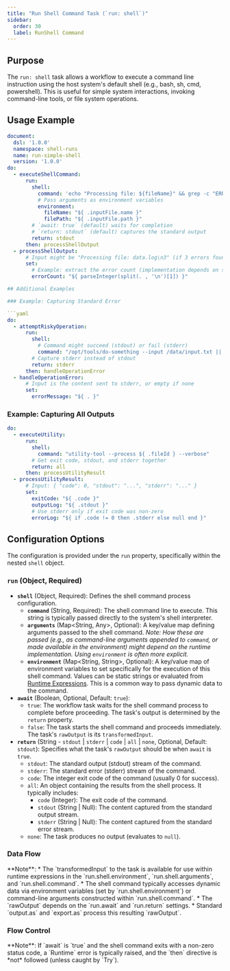 ```yaml
---
title: "Run Shell Command Task (`run: shell`)"
sidebar:
  order: 30
  label: RunShell Command
---
```



## Purpose

The `run: shell` task allows a workflow to execute a command line instruction using the host system's default shell (e.g., bash, sh, cmd, powershell). This is useful for simple system interactions, invoking command-line tools, or file system operations.

## Usage Example

```yaml
document:
  dsl: '1.0.0'
  namespace: shell-runs
  name: run-simple-shell
  version: '1.0.0'
do:
  - executeShellCommand:
      run:
        shell:
          command: 'echo "Processing file: ${fileName}" && grep -c "ERROR" "${filePath}"' 
          # Pass arguments as environment variables
          environment: 
            fileName: "${ .inputFile.name }"
            filePath: "${ .inputFile.path }"
        # `await: true` (default) waits for completion
        # `return: stdout` (default) captures the standard output
        return: stdout 
      then: processShellOutput
  - processShellOutput:
      # Input might be "Processing file: data.log\n3" (if 3 errors found)
      set:
        # Example: extract the error count (implementation depends on shell/tools)
        errorCount: "${ parseInteger(split(. , '\n')[1]) }"

## Additional Examples

### Example: Capturing Standard Error

```yaml
do:
  - attemptRiskyOperation:
      run:
        shell:
          # Command might succeed (stdout) or fail (stderr)
          command: "/opt/tools/do-something --input /data/input.txt || echo 'Fallback value'"
        # Capture stderr instead of stdout
        return: stderr 
      then: handleOperationError
  - handleOperationError:
      # Input is the content sent to stderr, or empty if none
      set:
        errorMessage: "${ . }"
```

### Example: Capturing All Outputs

```yaml
do:
  - executeUtility:
      run:
        shell:
          command: "utility-tool --process ${ .fileId } --verbose"
        # Get exit code, stdout, and stderr together
        return: all 
      then: processUtilityResult
  - processUtilityResult:
      # Input: { "code": 0, "stdout": "...", "stderr": "..." }
      set:
        exitCode: "${ .code }"
        outputLog: "${ .stdout }"
        # Use stderr only if exit code was non-zero
        errorLog: "${ if .code != 0 then .stderr else null end }"
```

## Configuration Options

The configuration is provided under the `run` property, specifically within the nested `shell` object.

### `run` (Object, Required)

*   **`shell`** (Object, Required): Defines the shell command process configuration.
    *   **`command`** (String, Required): The shell command line to execute. This string is typically passed directly to the system's shell interpreter.
    *   **`arguments`** (Map\<String, Any>, Optional): A key/value map defining arguments passed to the shell command. *Note: How these are passed (e.g., as command-line arguments appended to `command`, or made available in the environment) might depend on the runtime implementation. Using `environment` is often more explicit.*
    *   **`environment`** (Map\<String, String>, Optional): A key/value map of environment variables to set specifically for the execution of this shell command. Values can be static strings or evaluated from [Runtime Expressions](dsl-runtime-expressions.md). This is a common way to pass dynamic data to the command.
*   **`await`** (Boolean, Optional, Default: `true`):
    *   `true`: The workflow task waits for the shell command process to complete before proceeding. The task's output is determined by the `return` property.
    *   `false`: The task starts the shell command and proceeds immediately. The task's `rawOutput` is its `transformedInput`.
*   **`return`** (String - `stdout` | `stderr` | `code` | `all` | `none`, Optional, Default: `stdout`): Specifies what the task's `rawOutput` should be when `await` is `true`.
    *   `stdout`: The standard output (stdout) stream of the command.
    *   `stderr`: The standard error (stderr) stream of the command.
    *   `code`: The integer exit code of the command (usually 0 for success).
    *   `all`: An object containing the results from the shell process. It typically includes:
        *   `code` (Integer): The exit code of the command.
        *   `stdout` (String | Null): The content captured from the standard output stream.
        *   `stderr` (String | Null): The content captured from the standard error stream.
    *   `none`: The task produces no output (evaluates to `null`).

### Data Flow

<CommonTaskDataFlow />
**Note**:
*   The `transformedInput` to the task is available for use within runtime expressions in the `run.shell.environment`, `run.shell.arguments`, and `run.shell.command`.
*   The shell command typically accesses dynamic data via environment variables (set by `run.shell.environment`) or command-line arguments constructed within `run.shell.command`.
*   The `rawOutput` depends on the `run.await` and `run.return` settings.
*   Standard `output.as` and `export.as` process this resulting `rawOutput`.

### Flow Control

<CommonTaskFlowControl />
**Note**: If `await` is `true` and the shell command exits with a non-zero status code, a `Runtime` error is typically raised, and the `then` directive is *not* followed (unless caught by `Try`). 